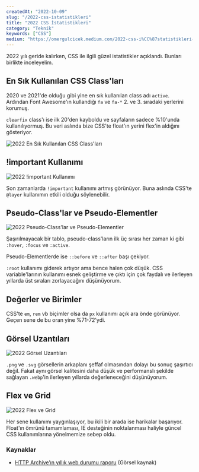 ```yaml
---
createdAt: "2022-10-09"
slug: "/2022-css-istatistikleri"
title: "2022 CSS İstatistikleri"
category: "Teknik"
keywords: ["CSS"]
medium: "https://omergulcicek.medium.com/2022-css-i%CC%87statistikleri-9035c376d3b5"
---
```


2022 yılı geride kalırken, CSS ile ilgili güzel istatistikler açıklandı. Bunları birlikte inceleyelim.

## En Sık Kullanılan CSS Class'ları

2020 ve 2021'de olduğu gibi yine en sık kullanılan class adı `active`. Ardından Font Awesome'ın kullandığı `fa` ve `fa-*` 2. ve 3. sıradaki yerlerini korumuş.

`clearfix` class'ı ise ilk 20'den kayboldu ve sayfaların sadece %10'unda kullanılıyormuş. Bu veri aslında bize CSS'te float'ın yerini flex'in aldığını gösteriyor.

![2022 En Sık Kullanılan CSS Class'ları](/img/blog/2022-10-09/en-populer-css-siniflari.png)

## !important Kullanımı

![2022 !important Kullanımı](/img/blog/2022-10-09/important-kullanimi.png)

Son zamanlarda `!important` kullanımı artmış görünüyor. Buna aslında CSS'te `@layer` kullanımın etkili olduğu söylenebilir.

## Pseudo-Class'lar ve Pseudo-Elementler

![2022 Pseudo-Class'lar ve Pseudo-Elementler](/img/blog/2022-10-09/pseudo-siniflar-ve-elementler.png)

Şaşırılmayacak bir tablo, pseudo-class'ların ilk üç sırası her zaman ki gibi `:hover`, `:focus` ve `:active`.

Pseudo-Elementlerde ise `::before` ve `::after` başı çekiyor.

`:root` kullanımı giderek artıyor ama bence halen çok düşük. CSS variable'larının kullanımı esnek geliştirme ve çıktı için çok faydalı ve ilerleyen yıllarda üst sıraları zorlayacağını düşünüyorum.

## Değerler ve Birimler

CSS'te `em`, `rem` vb biçimler olsa da `px` kullanımı açık ara önde görünüyor. Geçen sene de bu oran yine %71-72'ydi.

## Görsel Uzantıları

![2022 Görsel Uzantıları](/img/blog/2022-10-09/gorsel-uzantilari.png)

`.png` ve `.svg` görsellerin arkaplanı şeffaf olmasından dolayı bu sonuç şaşırtıcı değil. Fakat aynı görsel kalitesini daha düşük ve performanslı şekilde sağlayan `.webp`'in ilerleyen yıllarda değerleneceğini düşünüyorum.

## Flex ve Grid

![2022 Flex ve Grid](/img/blog/2022-10-09/flex-grid.png)

Her sene kullanımı yaygınlaşıyor, bu ikili bir arada ise harikalar başarıyor. Float'ın ömrünü tamamlaması, IE desteğinin noktalanması haliyle güncel CSS kullanımlarına yönelmemize sebep oldu.

### Kaynaklar

- <a href="https://almanac.httparchive.org/tr/2022/" target="_blank" rel="noreferrer noopener">HTTP Archive’ın yıllık web durumu raporu</a> (Görsel kaynak)
